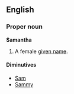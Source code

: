 ==English==
===Proper noun===
'''Samantha'''

#A female [[given name]].

====Diminutives====
*[[Sam]]
*[[Sammy]]